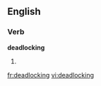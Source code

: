 
==English==

===Verb===
'''deadlocking'''

# {{present participle of|[[deadlock]]}}

[[fr:deadlocking]]
[[vi:deadlocking]]